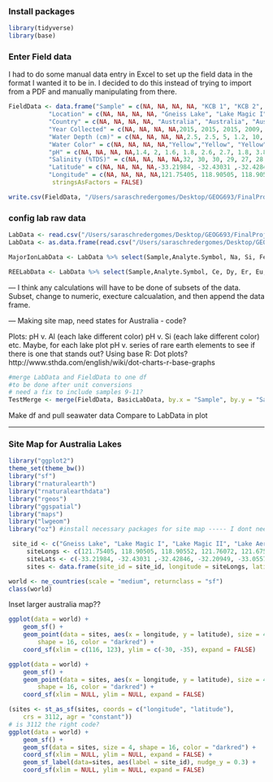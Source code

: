 ### Install packages
```r
library(tidyverse)
library(base)
```

### Enter Field data

I had to do some manual data entry in Excel to set up the field data in the format I wanted it to be in. I decided to do this instead of trying to import from a PDF and manually manipulating from there. 

```r
FieldData <- data.frame("Sample" = c(NA, NA, NA, NA, "KCB 1", "KCB 2", "KCB 3", "KCB 4", "KCB 5", "KCB 6", "KCB 7", "KCB 8", "KCB 9", "KCB 10", "KCB 11"),
           "Location" = c(NA, NA, NA, NA, "Gneiss Lake", "Lake Magic I", "Lake Magic II", "Lake Aerodrome", "Twin Lake West", "Salar Gorbea site 7", "Salar Gorbea site 10","Salar Ignorado site 3", "Saline Valley", "Bonneville Salt Flats", "Crosbie Lake"),
           "Country" = c(NA, NA, NA, NA, "Australia", "Australia", "Australia", "Australia", "Australia", "Chile", "Chile", "Chile", "USA", "USA", "Canada"),
           "Year Collected" = c(NA, NA, NA, NA,2015, 2015, 2015, 2009, 2009, 2009, 2007, 2007, NA, NA, NA),
           "Water Depth (cm)" = c(NA, NA, NA, NA,2.5, 2.5, 5, 1.2, 10, 1, 2, 10, NA, NA, NA),
           "Water Color" = c(NA, NA, NA, NA,"Yellow","Yellow", "Yellow", "Yellow", "Green", "Clear", "Pink", "Clear", NA, NA, NA),
           "pH" = c(NA, NA, NA, NA,1.4, 2, 1.6, 1.8, 2.6, 2.7, 1.8, 3.8, NA, NA, NA),
           "Salinity (%TDS)" = c(NA, NA, NA, NA,32, 30, 30, 29, 27, 28, 18, 5, NA, NA, NA),
           "Latitude" = c(NA, NA, NA, NA,-33.21984, -32.43031 ,-32.42846, -32.20949, -33.05573, -25.42514, -25.42161, -25.49993,NA,NA,NA),
           "Longitude" = c(NA, NA, NA, NA,121.75405, 118.90505, 118.90552, 121.76072, 121.67550, -68.68759, -68.69366, -69.62456,NA,NA,NA),
            stringsAsFactors = FALSE)

write.csv(FieldData, "/Users/saraschredergomes/Desktop/GEOG693/FinalProject/FieldData.csv", row.names = FALSE)
```


### config lab raw data

```r
LabData <- read.csv("/Users/saraschredergomes/Desktop/GEOG693/FinalProject/BrineCompostions_ActLabsResults_RAWData.csv")
LabData <- as.data.frame(read.csv("/Users/saraschredergomes/Desktop/GEOG693/FinalProject/BrineCompostions_ActLabsResults_RAWData.csv"), header= FALSE, sep= ",", dec = ".", col.names = NULL, stringsAsFactors = FALSE) # stringsasFactors doesnt seem to be working
```

```r
MajorIonLabData <- LabData %>% select(Sample,Analyte.Symbol, Na, Si, Fe, As, Cu, Cl, Mg, Ca, K, Br, SO4) #choose the ion concentrations for analysis. This makes it easy to add analytes to the shorter data frame at a later point.
```

```r
REELabData <- LabData %>% select(Sample,Analyte.Symbol, Ce, Dy, Er, Eu, Gd, Ho, La, Lu, Nd, Pr, Sm, Sc,Tb, Tm, Yb, Y) #choose the ion concentrations for analysis. This makes it easy to add analytes to the shorter data frame at a later point.
```

--- I think any calculations will have to be done of subsets of the data. Subset, change to numeric, execture calcualation, and then append the data frame. 

--- Making site map, need states for Australia - code?

Plots: pH v. Al (each lake different color)
        pH v. Si (each lake different color)
        etc.
        Maybe, for each lake plot pH v. series of rare earth elements to see if there is one that stands out?
        Using base R: Dot plots? http://www.sthda.com/english/wiki/dot-charts-r-base-graphs

```r
#merge LabData and FieldData to one df
#to be done after unit conversions
# need a fix to include samples 9-11?
TestMerge <- merge(FieldData, BasicLabData, by.x = "Sample", by.y = "Sample")
```

Make df and pull seawater data
Compare to LabData in plot


-------------------------------------------------------------------------------------

### Site Map for Australia Lakes
```r
library("ggplot2")
theme_set(theme_bw())
library("sf")
library("rnaturalearth")
library("rnaturalearthdata")
library("rgeos")
library("ggspatial")
library("maps")
library("lwgeom") 
library("oz") #install necessary packages for site map ----- I dont need all of these??
```


```r
 site_id <- c("Gneiss Lake", "Lake Magic I", "Lake Magic II", "Lake Aerodrome", "Twin Lake West")
     siteLongs <- c(121.75405, 118.90505, 118.90552, 121.76072, 121.67550)
     siteLats <- c(-33.21984, -32.43031 ,-32.42846, -32.20949, -33.05573)
     sites <- data.frame(site_id = site_id, longitude = siteLongs, latitude = siteLats)
```

```r
world <- ne_countries(scale = "medium", returnclass = "sf")
class(world)
```

 Inset larger australia map??
```r
ggplot(data = world) +
    geom_sf() +
    geom_point(data = sites, aes(x = longitude, y = latitude), size = 4, 
        shape = 16, color = "darkred") +
    coord_sf(xlim = c(116, 123), ylim = c(-30, -35), expand = FALSE)
```
```r
ggplot(data = world) +
    geom_sf() +
    geom_point(data = sites, aes(x = longitude, y = latitude), size = 4, 
        shape = 16, color = "darkred") +
    coord_sf(xlim = NULL, ylim = NULL, expand = FALSE)
```

```r
(sites <- st_as_sf(sites, coords = c("longitude", "latitude"), 
    crs = 3112, agr = "constant"))
# is 3112 the right code?
ggplot(data = world) +
    geom_sf() +
    geom_sf(data = sites, size = 4, shape = 16, color = "darkred") +
    coord_sf(xlim = NULL, ylim = NULL, expand = FALSE) +
    geom_sf_label(data=sites, aes(label = site_id), nudge_y = 0.3) +
    coord_sf(xlim = NULL, ylim = NULL, expand = FALSE)
```     